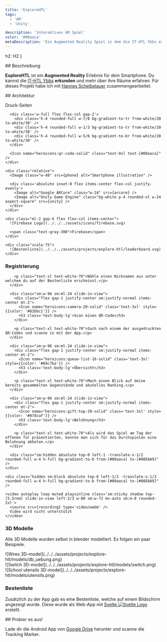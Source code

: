 ```yaml
---
title: 'ExploreHTL'
tags:
  - 'AR'
  - 'Unity'

description: 'Interaktives AR Spiel'
color: '#00aaca'
metaDescription: 'Ein Augmented Reality Spiel in dem die IT-HTL Ybbs erkundet werden kann, erweitert mit einer Bestenliste. Entwickelt von Felix Blaimauer und Hannes Scheibelauer.'
---
```






  h2: H2
}

<Section class="text-body-lg" markdown={{list: true}} name="Beschreibung">
  ## Beschreibung

  **ExploreHTL** ist ein **Augmented Reality** Erlebnis für dein Smartphone.
  Du kannst die [IT-HTL Ybbs](https://www.sz-ybbs.ac.at) **erkunden** und mehr über ihre Räume erfahren.
  Für dieses Projekt habe ich mit <a target='_blank' href='https://hannes-scheibelauer.at'>Hannes Scheibelauer</a> zusammengearbeitet.
</Section>

<Section class="text-body-lg mt-8" name="Architektur">
  ## Architektur

  <div class="flex items-center justify-center flex-wrap gap-16">
    <div class="w-fit h-fit flex flex-col gap-2 justify-center items-center px-5 py-2 rounded-xl bg-white/10">
      <p class="text-center select-none">Druck-Seiten</p>

      <div class='w-full flex flex-col gap-2'>
        <div class='h-4 rounded-full w-7/8 bg-gradient-to-tr from-white/20 to-white/30' />
        <div class='h-4 rounded-full w-1/3 bg-gradient-to-tr from-white/20 to-white/30' />
        <div class='h-4 rounded-full w-5/6 bg-gradient-to-br from-white/20 to-white/30' />
      </div>

      <Icon name="heroicons:qr-code-solid" class="text-9xl text-[#00aaca]" />
    </div>

    <div class="relative">
      <Image class="w-48" src={phone} alt="Smartphone illustration" />

      <div class='absolute inset-0 flex items-center flex-col justify-evenly'>
        <Image alt="Google ARCore" class="w-24" src={arcore} />
        <Image alt="Unity Game Engine" class="bg-white p-4 rounded-xl w-24 aspect-square" src={unity} />
      </div>
    </div>
    
    <div class="ml-2 gap-4 flex flex-col items-center">
      ![Firebase Logo](../../../assets/icons/firebase.svg)

      <span class="text-gray-300">Firebase</span>
    </div>

    <div class="scale-75">
      ![Bestenliste](../../../assets/projects/explore-htl/leaderboard.svg)
    </div>
  </div>

  <div class='flex flex-col gap-12 relative appear-in-view mt-24 mb-24 h-[1200px]'>
    <div class='relative pl-8 py-4 sm:p-0 sm:absolute sm:left-12 sm:top-0 -mt-12 h-full mx-auto sm:m-0 text-center sm:text-left w-11/12 flex flex-col gap-8 justify-evenly'>
      <div class="sm:w-96 sm:ml-24 slide-in-view">
        <div class="flex gap-1 justify-center sm:justify-normal items-center mt-2">
          <Icon name="heroicons:user-solid" class='text-3xl' style={{color: '#00aaca'}} />
          <h3 class='text-body-lg'>Registrierung</h3>
        </div>

        <p class="text-xl text-white-70">Wähle einen Nicknamen aus unter welchem du auf der Bestenliste erscheinst.</p>
      </div>

      <div class="sm:w-96 sm:ml-24 slide-in-view">
        <div class="flex gap-1 justify-center sm:justify-normal items-center mt-2">
          <Icon name="heroicons:camera-20-solid" class='text-3xl' style={{color: '#02bbc1'}} />
          <h3 class='text-body-lg'>Scan einen QR-Code</h3>
        </div>

        <p class="text-xl text-white-70">Such nach einem der ausgedruckten QR-Codes und scanne in mit der App.</p>
      </div>

      <div class="sm:w-96 sm:ml-24 slide-in-view">
        <div class="flex gap-1 justify-center sm:justify-normal items-center mt-2">
          <Icon name="heroicons:queue-list-16-solid" class='text-3xl' style={{color: '#04c7ba'}} />
          <h3 class='text-body-lg'>Übersicht</h3>
        </div>

        <p class="text-xl text-white-70">Mach einen Blick auf deine bereits gesammelten Gegenstände und akutelles Ranking.</p>
      </div>

      <div class="sm:w-96 sm:ml-24 slide-in-view">
        <div class="flex gap-1 justify-center sm:justify-normal items-center mt-2">
          <Icon name="heroicons:gift-top-20-solid" class='text-3xl' style={{color: '#07dcaf'}} />
          <h3 class='text-body-lg'>Belohnung</h3>
        </div>

        <p class="text-xl text-white-70">Als wird das Spiel am Tag der offenen Tür präsentierten, konnte man sich für das Durchspielen eine Belohnung abholen.</p>
      </div>

      <div class="sm:hidden absolute top-0 left-1 -translate-x-1/2 rounded-full w-4 h-full bg-gradient-to-b from-[#00aaca] to-[#08E6A9]" />
    </div>

    <div class="hidden sm:block absolute top-0 left-1/2 -translate-x-1/2 rounded-full w-4 h-full bg-gradient-to-b from-[#00aaca] to-[#08E6A9]" />

    <video autoplay loop muted playsinline class='sm:sticky shadow top-[5.5rem] slide-in-view left-2/3 w-80 sm:w-72 mx-auto sm:m-0 rounded-2xl'>
      <source src={recording} type='video/webm' />
      Video wird nicht unterstützt
    </video>
  </div>
</Section>

<Section name='3D-Models' class='mt-72 sm:mt-56 sm:m-0' markdown={{}}>
  <div class=' sm:w-1/2 mx-auto text-center'>
    <div class='text-4xl justify-center p-0 flex gap-2 items-center'>
      <Icon name="heroicons:cube-transparent-solid" class="text-[#00aaca]" />
      <h3 class="text-white-90">3D Modelle</h3>
    </div>
    <p class='text-white-70 text-body-sm'>Alle 3D Modelle wurden selbst in blender modelliert. Es folgen ein paar Beispiele.</p>
  </div>

  <div class='flex justify-evenly flex-wrap gap-x-4 px-4'>
    <div class="w-64">![Wires 3D-model](../../../assets/projects/explore-htl/models/db_uebung.png)</div>
    <div class="w-64">![Switch 3D-model](../../../assets/projects/explore-htl/models/switch.png)</div>
    <div class="w-64">![School utensils 3D-model](../../../assets/projects/explore-htl/models/utensils.png)</div>
  </div>
</Section>

<Section class="mt-8" name='Bestenliste' markdown={{}}>
  <div class='sm:w-1/2 mx-auto text-center'>
    <div class='text-4xl justify-center p-0 flex gap-2 items-center'>
      <Icon name="heroicons:trophy" class="text-[#00aaca]" />
      <h3 class="text-white-90">Bestenliste</h3>
    </div>
    <p class='text-white-70 text-body-sm'>Zusätzlich zu der App gab es eine Bestenliste, welche auf einem Bildschirm angezeigt wurde.
    Diese wurde als Web-App mit <a href="https://svelte.dev/" target='_blank'>Svelte <Image alt="Svelte Logo" class="inline w-fit mb-3 h-8" src={svelte} /></a> erstellt.</p>
  </div>
</Section>

<Section class="sm:text-body-lg text-xl mt-12" markdown={{}} name="Ausprobieren">
  ## Probier es aus!

  Lade dir die Android App von <a href="https://bit.ly/explore-HTL" target="_blank">Google Drive</a> herunter und scanne die Tracking Marker.
</Section>
